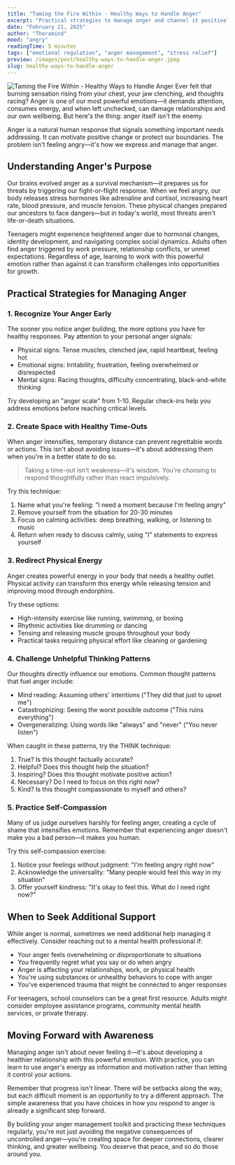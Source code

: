 ```yaml
---
title: "Taming the Fire Within - Healthy Ways to Handle Anger"
excerpt: "Practical strategies to manage anger and channel it positively"
date: "February 21, 2025"
author: "Theramind"
mood: "angry"
readingTime: 5 minutes
tags: ["emotional regulation", "anger management", "stress relief"]
preview: /images/post/healthy-ways-to-handle-anger.jpeg
slug: healthy-ways-to-handle-anger
---
```


![Taming the Fire Within - Healthy Ways to Handle Anger](/images/post/healthy-ways-to-handle-anger.jpeg)
Ever felt that burning sensation rising from your chest, your jaw clenching, and thoughts racing? Anger is one of our most powerful emotions—it demands attention, consumes energy, and when left unchecked, can damage relationships and our own wellbeing. But here's the thing: anger itself isn't the enemy.

Anger is a natural human response that signals something important needs addressing. It can motivate positive change or protect our boundaries. The problem isn't feeling angry—it's how we express and manage that anger.

## Understanding Anger's Purpose

Our brains evolved anger as a survival mechanism—it prepares us for threats by triggering our fight-or-flight response. When we feel angry, our body releases stress hormones like adrenaline and cortisol, increasing heart rate, blood pressure, and muscle tension. These physical changes prepared our ancestors to face dangers—but in today's world, most threats aren't life-or-death situations.

Teenagers might experience heightened anger due to hormonal changes, identity development, and navigating complex social dynamics. Adults often find anger triggered by work pressure, relationship conflicts, or unmet expectations. Regardless of age, learning to work with this powerful emotion rather than against it can transform challenges into opportunities for growth.

## Practical Strategies for Managing Anger

### 1. Recognize Your Anger Early

The sooner you notice anger building, the more options you have for healthy responses. Pay attention to your personal anger signals:

- Physical signs: Tense muscles, clenched jaw, rapid heartbeat, feeling hot
- Emotional signs: Irritability, frustration, feeling overwhelmed or disrespected
- Mental signs: Racing thoughts, difficulty concentrating, black-and-white thinking

Try developing an "anger scale" from 1-10. Regular check-ins help you address emotions before reaching critical levels.

### 2. Create Space with Healthy Time-Outs

When anger intensifies, temporary distance can prevent regrettable words or actions. This isn't about avoiding issues—it's about addressing them when you're in a better state to do so.

> Taking a time-out isn't weakness—it's wisdom. You're choosing to respond thoughtfully rather than react impulsively.

Try this technique:

1. Name what you're feeling: "I need a moment because I'm feeling angry"
2. Remove yourself from the situation for 20-30 minutes
3. Focus on calming activities: deep breathing, walking, or listening to music
4. Return when ready to discuss calmly, using "I" statements to express yourself

### 3. Redirect Physical Energy

Anger creates powerful energy in your body that needs a healthy outlet. Physical activity can transform this energy while releasing tension and improving mood through endorphins.

Try these options:

- High-intensity exercise like running, swimming, or boxing
- Rhythmic activities like drumming or dancing
- Tensing and releasing muscle groups throughout your body
- Practical tasks requiring physical effort like cleaning or gardening

### 4. Challenge Unhelpful Thinking Patterns

Our thoughts directly influence our emotions. Common thought patterns that fuel anger include:

- Mind reading: Assuming others' intentions ("They did that just to upset me")
- Catastrophizing: Seeing the worst possible outcome ("This ruins everything")
- Overgeneralizing: Using words like "always" and "never" ("You never listen")

When caught in these patterns, try the THINK technique:

1. True? Is this thought factually accurate?
2. Helpful? Does this thought help the situation?
3. Inspiring? Does this thought motivate positive action?
4. Necessary? Do I need to focus on this right now?
5. Kind? Is this thought compassionate to myself and others?

### 5. Practice Self-Compassion

Many of us judge ourselves harshly for feeling anger, creating a cycle of shame that intensifies emotions. Remember that experiencing anger doesn't make you a bad person—it makes you human.

Try this self-compassion exercise:

1. Notice your feelings without judgment: "I'm feeling angry right now"
2. Acknowledge the universality: "Many people would feel this way in my situation"
3. Offer yourself kindness: "It's okay to feel this. What do I need right now?"

## When to Seek Additional Support

While anger is normal, sometimes we need additional help managing it effectively. Consider reaching out to a mental health professional if:

- Your anger feels overwhelming or disproportionate to situations
- You frequently regret what you say or do when angry
- Anger is affecting your relationships, work, or physical health
- You're using substances or unhealthy behaviors to cope with anger
- You've experienced trauma that might be connected to anger responses

For teenagers, school counselors can be a great first resource. Adults might consider employee assistance programs, community mental health services, or private therapy.

## Moving Forward with Awareness

Managing anger isn't about never feeling it—it's about developing a healthier relationship with this powerful emotion. With practice, you can learn to use anger's energy as information and motivation rather than letting it control your actions.

Remember that progress isn't linear. There will be setbacks along the way, but each difficult moment is an opportunity to try a different approach. The simple awareness that you have choices in how you respond to anger is already a significant step forward.

By building your anger management toolkit and practicing these techniques regularly, you're not just avoiding the negative consequences of uncontrolled anger—you're creating space for deeper connections, clearer thinking, and greater wellbeing. You deserve that peace, and so do those around you.
